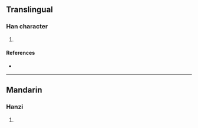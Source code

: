 {{character info/new}}
==Translingual==

===Han character===
{{Han char|rn=86|rad=火|as=09|sn=13|four=|canj=FHNI|ids=⿰火風}}

# {{defn|Han|sort=火09}}

====References====
* {{Han ref|kx=0676.010|dkj=19175|dj=1087.060|hdz=32219.060|uh=7148|ud=29000}}

----

==Mandarin==

===Hanzi===
{{cmn-hanzi|pin=[[fèng]] ([[feng4]]), [[làn]] ([[lan4]])|wg=feng<sup>4</sup>, lan<sup>4</sup>}}

# {{defn|lang=cmn|sort=火09}}
